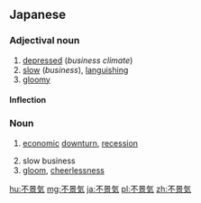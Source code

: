 ==Japanese==
{{ja-kanjitab|ふ|けい|き|yomi=on}}

===Adjectival noun===
{{ja-adj|infl=な|ふけいき}}

# [[depressed]] (''business climate'')
# [[slow]] (''business''), [[languishing]]
# [[gloomy]]

====Inflection====
{{ja-na|ふけいき}}

===Noun===
{{ja-noun|ふけいき|kyu=不景氣}}

# [[economic]] [[downturn]], [[recession]]
#: {{ja-usex|'''不景気'''なのでしようがない。|'''ふけいき''' なので しよう が ない。|It can not be helped because of this recession.}}
# slow business
# [[gloom]], [[cheerlessness]]

[[hu:不景気]]
[[mg:不景気]]
[[ja:不景気]]
[[pl:不景気]]
[[zh:不景気]]